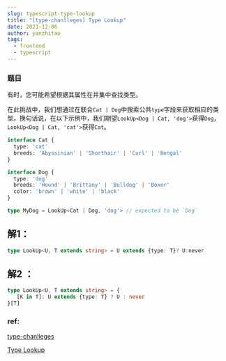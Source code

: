 ```yaml
---
slug: typescript-type-lookup
title: "[type-chanlleges] Type Lookup"
date: 2021-12-06
author: yanzhitao
tags:
  - frontend
  - typescript
---
```

### 题目
  
  有时，您可能希望根据其属性在并集中查找类型。

在此挑战中，我们想通过在联合`Cat | Dog`中搜索公共`type`字段来获取相应的类型。换句话说，在以下示例中，我们期望`LookUp<Dog | Cat, 'dog'>`获得`Dog`，`LookUp<Dog | Cat, 'cat'>`获得`Cat`。

```ts
interface Cat {
  type: 'cat'
  breeds: 'Abyssinian' | 'Shorthair' | 'Curl' | 'Bengal'
}

interface Dog {
  type: 'dog'
  breeds: 'Hound' | 'Brittany' | 'Bulldog' | 'Boxer'
  color: 'brown' | 'white' | 'black'
}

type MyDog = LookUp<Cat | Dog, 'dog'> // expected to be `Dog`
```

## 解1： 
```ts
type LookUp<U, T extends string> = U extends {type: T}? U:never
```


## 解2 ：
```ts
type LookUp<U, T extends string> = {
   [K in T]: U extends {type: T} ? U : never
}[T]


```











### ref:

[type-chanlleges](https://github.com/type-challenges/type-challenges/blob/master/README.zh-CN.md)

[Type Lookup](https://github.com/type-challenges/type-challenges/blob/master/questions/62-medium-type-lookup/README.zh-CN.md)




